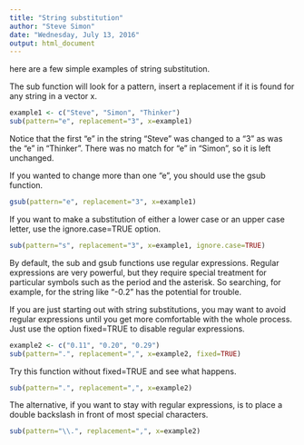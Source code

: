 ```yaml
---
title: "String substitution"
author: "Steve Simon"
date: "Wednesday, July 13, 2016"
output: html_document
---
```


here are a few simple examples of string substitution.

The sub function will look for a pattern, insert a replacement if it is found
for any string in a vector x.

```r
example1 <- c("Steve", "Simon", "Thinker")
sub(pattern="e", replacement="3", x=example1)
```

Notice that the first "e" in the string "Steve" was changed to a "3" as was the "e"
in "Thinker". There was no match for "e" in "Simon", so it is left unchanged.

If you wanted to change more than one "e", you should use the gsub function.

```r
gsub(pattern="e", replacement="3", x=example1)
```

If you want to make a substitution of either a lower case or an upper case letter,
use the ignore.case=TRUE option.

```r
sub(pattern="s", replacement="3", x=example1, ignore.case=TRUE)
```

By default, the sub and gsub functions use regular expressions. Regular 
expressions are very powerful, but they require special treatment for
particular symbols such as the period and the asterisk. So searching,
for example, for the string like "-0.2" has the potential for trouble.

If you are just starting out with string substitutions, you may want to avoid
regular expressions until you get more comfortable with the whole process.
Just use the option fixed=TRUE to disable regular expressions.

```r
example2 <- c("0.11", "0.20", "0.29")
sub(pattern=".", replacement=",", x=example2, fixed=TRUE)
```

Try this function without fixed=TRUE and see what happens.

```r
sub(pattern=".", replacement=",", x=example2)
```

The alternative, if you want to stay with regular expressions, is to
place a double backslash in front of most special characters.

```r
sub(pattern="\\.", replacement=",", x=example2)
```
